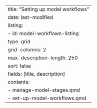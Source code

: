 ---
title: "Setting up model workflows"
date: last-modified
listing:
  - id: model-workflows-listing
    type: grid
    grid-columns: 2
    max-description-length: 250
    sort: false
    fields: [title, description]
    contents:
    - manage-model-stages.qmd
    - set-up-model-workflows.qmd
---